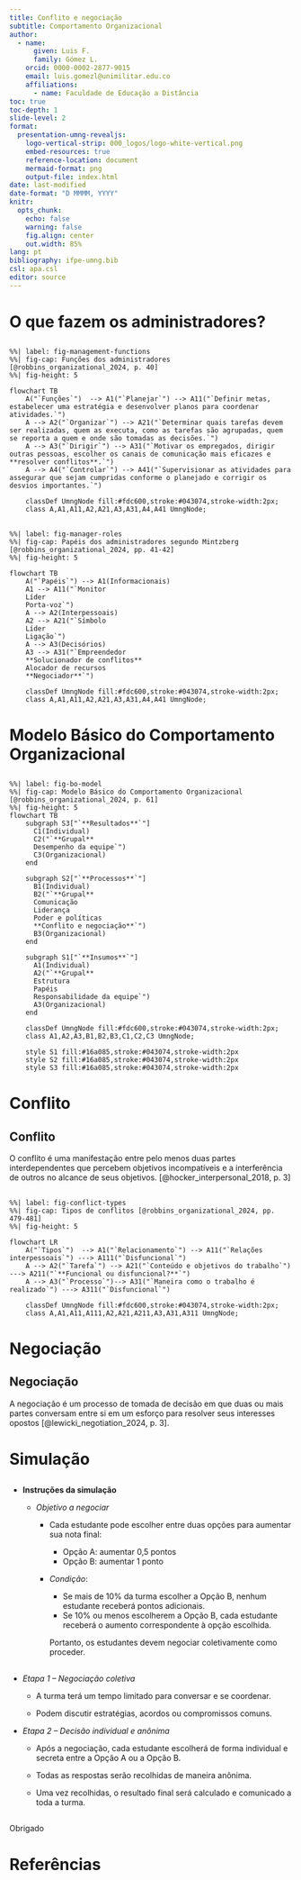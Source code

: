 ```yaml
---
title: Conflito e negociação
subtitle: Comportamento Organizacional
author:
  - name: 
      given: Luis F.
      family: Gómez L.
    orcid: 0000-0002-2877-9015
    email: luis.gomezl@unimilitar.edu.co
    affiliations:
      - name: Faculdade de Educação a Distância
toc: true
toc-depth: 1
slide-level: 2
format:
  presentation-umng-revealjs:
    logo-vertical-strip: 000_logos/logo-white-vertical.png 
    embed-resources: true
    reference-location: document
    mermaid-format: png
    output-file: index.html
date: last-modified
date-format: "D MMMM, YYYY"
knitr: 
  opts_chunk: 
    echo: false
    warning: false
    fig.align: center
    out.width: 85%
lang: pt
bibliography: ifpe-umng.bib
csl: apa.csl
editor: source
---
```


# O que fazem os administradores?

## 

```mermaid
%%| label: fig-management-functions
%%| fig-cap: Funções dos administradores [@robbins_organizational_2024, p. 40]
%%| fig-height: 5

flowchart TB
    A("`Funções`")  --> A1("`Planejar`") --> A11("`Definir metas, estabelecer uma estratégia e desenvolver planos para coordenar atividades.`")
    A --> A2("`Organizar`") --> A21("`Determinar quais tarefas devem ser realizadas, quem as executa, como as tarefas são agrupadas, quem se reporta a quem e onde são tomadas as decisões.`")
    A --> A3("`Dirigir`") --> A31("`Motivar os empregados, dirigir outras pessoas, escolher os canais de comunicação mais eficazes e **resolver conflitos**.`")
    A --> A4("`Controlar`") --> A41("`Supervisionar as atividades para assegurar que sejam cumpridas conforme o planejado e corrigir os desvios importantes.`")

    classDef UmngNode fill:#fdc600,stroke:#043074,stroke-width:2px;
    class A,A1,A11,A2,A21,A3,A31,A4,A41 UmngNode;
```

## 

```mermaid
%%| label: fig-manager-roles
%%| fig-cap: Papéis dos administradores segundo Mintzberg [@robbins_organizational_2024, pp. 41-42]
%%| fig-height: 5

flowchart TB
    A("`Papéis`") --> A1(Informacionais)
    A1 --> A11("`Monitor
    Líder
    Porta-voz`")
    A --> A2(Interpessoais)
    A2 --> A21("`Símbolo
    Líder
    Ligação`")
    A --> A3(Decisórios)
    A3 --> A31("`Empreendedor
    **Solucionador de conflitos**
    Alocador de recursos
    **Negociador**`")

    classDef UmngNode fill:#fdc600,stroke:#043074,stroke-width:2px;
    class A,A1,A11,A2,A21,A3,A31,A4,A41 UmngNode;
```

# Modelo Básico do Comportamento Organizacional

##

```mermaid
%%| label: fig-bo-model
%%| fig-cap: Modelo Básico do Comportamento Organizacional [@robbins_organizational_2024, p. 61]
%%| fig-height: 5
flowchart TB
    subgraph S3["`**Resultados**`"]
      C1(Individual) 
      C2("`**Grupal**
      Desempenho da equipe`") 
      C3(Organizacional)
    end
    
    subgraph S2["`**Processos**`"]
      B1(Individual) 
      B2("`**Grupal**
      Comunicação
      Liderança
      Poder e políticas
      **Conflito e negociação**`") 
      B3(Organizacional)
    end
    
    subgraph S1["`**Insumos**`"]
      A1(Individual) 
      A2("`**Grupal**
      Estrutura
      Papéis
      Responsabilidade da equipe`") 
      A3(Organizacional)
    end

    classDef UmngNode fill:#fdc600,stroke:#043074,stroke-width:2px;
    class A1,A2,A3,B1,B2,B3,C1,C2,C3 UmngNode;
    
    style S1 fill:#16a085,stroke:#043074,stroke-width:2px
    style S2 fill:#16a085,stroke:#043074,stroke-width:2px
    style S3 fill:#16a085,stroke:#043074,stroke-width:2px
```

# Conflito

## {.center}

::: {#def-conflict}

## Conflito

O conflito é uma manifestação entre pelo menos duas partes interdependentes que percebem objetivos incompatíveis e a interferência de outros no alcance de seus objetivos. [@hocker_interpersonal_2018, p. 3]

:::

##

```mermaid
%%| label: fig-conflict-types
%%| fig-cap: Tipos de conflitos [@robbins_organizational_2024, pp. 479-481]
%%| fig-height: 5

flowchart LR
    A("`Tipos`")  --> A1("`Relacionamento`") --> A11("`Relações interpessoais`") ---> A111("`Disfuncional`")
    A --> A2("`Tarefa`") --> A21("`Conteúdo e objetivos do trabalho`") ---> A211("`**Funcional ou disfuncional?**`")
    A --> A3("`Processo`")--> A31("`Maneira como o trabalho é realizado`") ---> A311("`Disfuncional`")

    classDef UmngNode fill:#fdc600,stroke:#043074,stroke-width:2px;
    class A,A1,A11,A111,A2,A21,A211,A3,A31,A311 UmngNode;
```

##



# Negociação 

## {.center}

::: {#def-negotiation}

## Negociação

A negociação é um processo de tomada de decisão em que duas ou mais partes conversam entre si em um esforço para resolver seus interesses opostos [@lewicki_negotiation_2024, p. 3].

:::

# Simulação

## {.smaller .center}

- **Instruções da simulação**

    - *Objetivo a negociar*

        - Cada estudante pode escolher entre duas opções para aumentar sua nota final:

            - Opção A: aumentar 0,5 pontos
            - Opção B: aumentar 1 ponto

        - *Condição*:

          - Se mais de 10% da turma escolher a Opção B, nenhum estudante receberá pontos adicionais.
          - Se 10% ou menos escolherem a Opção B, cada estudante receberá o aumento correspondente à opção escolhida.

          Portanto, os estudantes devem negociar coletivamente como proceder.

## {.smaller .center}

- *Etapa 1 – Negociação coletiva*

    - A turma terá um tempo limitado para conversar e se coordenar.

    - Podem discutir estratégias, acordos ou compromissos comuns.

- *Etapa 2 – Decisão individual e anônima*

    - Após a negociação, cada estudante escolherá de forma individual e secreta entre a Opção A ou a Opção B.

    - Todas as respostas serão recolhidas de maneira anônima.

    - Uma vez recolhidas, o resultado final será calculado e comunicado a toda a turma.
    
## {background-image="000_images/fig-bird-umng-1.jpg"}

::: {.r-fit-text}

Obrigado

:::

# Referências {.allowbreaks}